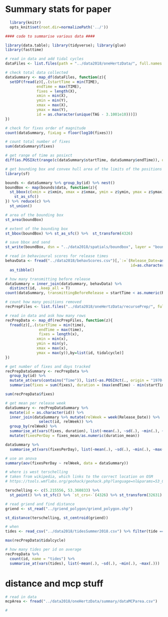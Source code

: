 # Summary stats for paper

```r
  library(knitr)
  opts_knit$set(root.dir=normalizePath('../'))
```

```r
#### code to summarise various data ####

library(data.table); library(tidyverse); library(glue)
library(fasttime)

# read in data and add tidal cycles
dataFiles <- list.files(path = "../data2018/oneHertzData/", full.names = TRUE, pattern = "csv")

# check total data collected
dataSummary <- map_df(dataFiles, function(z){
  setDF(fread(z)[,.(startTime = min(TIME),
              endTime = max(TIME),
              fixes = length(X),
              xmin = min(X),
              ymin = min(Y),
              xmax = max(X),
              ymax = max(Y),
              id = as.character(unique(TAG - 3.1001e10)))])
})

```

```r

# check for fixes order of magnitude
count(dataSummary, fixLog = floor(log10(fixes)))

# count total number of fixes
sum(dataSummary$fixes)
```

```r
# get range of time as posixct
diff(as.POSIXct(range(c(dataSummary$startTime, dataSummary$endTime)), origin = "1970-01-01", tz = "Europe/Berlin"))
```

```r
# get bounding box and convex hull area of the limits of the positions
library(sf)

bounds <- dataSummary %>% group_by(id) %>% nest()
boundBox <- map(bounds$data, function(z){
  st_bbox(c(xmin = z$xmin, xmax = z$xmax, ymin = z$ymin, ymax = z$ymax), crs = 32631) %>% 
    st_as_sfc()
}) %>% reduce(c) %>% 
  st_union()

# area of the bounding box
st_area(boundBox)

# extent of the bounding box
st_bbox(boundBox) %>% st_as_sfc() %>%  st_transform(4326)

# save bbox and send
st_write(boundBox, dsn = "../data2018/spatials/boundbox", layer = "boundBoxCombo.shp", driver = "ESRI Shapefile")
```

```r
# read in behavioural scores for release times
behavData <- fread("../data2018/behavScores.csv")[,`:=`(Release_Date=as.POSIXct(Release_Date),
                                                        id=as.character(id))] %>% 
  as_tibble()
```

```r
# how many transmitting before release
dataSummary = inner_join(dataSummary, behavData) %>% 
  distinct(id, .keep_all = T)
count(dataSummary, transmittingBeforeRelease = startTime < as.numeric(Release_Date))

# count how many positions removed
recPrepFiles <- list.files("../data2018/oneHertzData/recursePrep/", full.names = T)

# read in data and ask how many rows
recPrepData <- map_df(recPrepFiles, function(z){
  fread(z)[,.(startTime = min(time),
               endTime = max(time),
               fixes = length(x),
              xmin = min(x),
              ymin = min(y),
              xmax = max(x),
              ymax = max(y)),by=list(id, tidalcycle)]
})

# get number of fixes and days tracked
recPrepDataSummary <- recPrepData %>% 
  group_by(id) %>% 
  mutate_at(vars(contains("Time")), list(~as.POSIXct(., origin = "1970-01-01"))) %>% 
  summarise(fixes = sum(fixes), duration = (max(endTime) - min(startTime)))

sum(recPrepData$fixes)
```

```r
# get mean per release week
dataSummary <- recPrepDataSummary %>%
  mutate(id = as.character(id)) %>% 
  inner_join(dataSummary %>% mutate(relWeek = week(Release_Date)) %>% 
               select(id, relWeek)) %>% 
  group_by(relWeek) %>% 
  summarise_at(vars(fixes, duration), list(~mean(.), ~sd(.), ~min(.), ~max(.), ~length(.))) %>% 
  mutate(fixesPerDay = fixes_mean/as.numeric(duration_mean))
```

```r
dataSummary %>% 
  summarise_at(vars(fixesPerDay), list(~mean(.), ~sd(.), ~min(.), ~max(.)))
```


```r
# use an anova
summary(aov(fixesPerDay ~ relWeek, data = dataSummary))

```

```r
# where is west terschelling
# taken from wikipedia, which links to the correct location on OSM
# https://tools.wmflabs.org/geohack/geohack.php?language=nl&params=53_021_039_N_5_012_056_E_type:city_scale:25000_region:NL&pagename=West-Terschelling

terschelling <- c(5.215556, 53.360833) %>% 
  st_point() %>% st_sfc() %>% `st_crs<-`(4326) %>% st_transform(32631)

# read griend and find distance
griend <- st_read("../griend_polygon/griend_polygon.shp")

st_distance(terschelling, st_centroid(griend))
```

```r
# when
tides <- read_csv("../data2018/tidesSummer2018.csv") %>% filter(tide == "H")

max(recPrepData$tidalcycle)
```

```r
# how many tides per id on average
recPrepData %>% 
  count(id, name = "tides") %>% 
  summarise_at(vars(tides), list(~mean(.), ~sd(.), ~min(.), ~max(.)))

```

# distance and mcp stuff

```r
# read in data
mcpArea <- fread("../data2018/oneHertzData/summary/dataMCParea.csv")

# 
```

